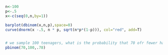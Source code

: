 ``` r

n<-100
p<-.5
x<-c(seq(0,n,by=1))

barplot(dbinom(x,n,p),space=0)
curve(dnorm(x -.5, n * p, sqrt(n*p*(1-p))), col="red", add=T)


# we sample 100 teenagers, what is the probability that 70 ofr fewer have a phone
pbinom(70,100,.78)

```
